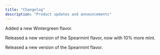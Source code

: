 ```yaml
---
title: "Changelog"
description: "Product updates and announcements"
---
```

<Update label="March 2025" description="v0.0.10">
  Added a new Wintergreen flavor.

  Released a new version of the Spearmint flavor, now with 10% more mint.
</Update>

<Update label="February 2025" description="v0.0.09">
  Released a new version of the Spearmint flavor.
</Update>

